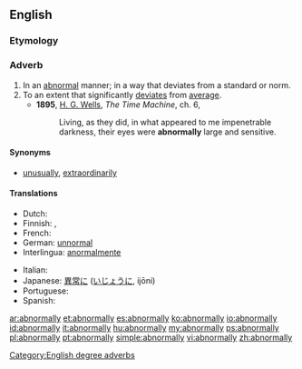 ==English==

===Etymology===
{{suffix|abnormal|ly}}

===Adverb===
{{en-adv}}

# In an [[abnormal]] manner; in a way that deviates from a standard or norm.
# To an extent that significantly [[deviate]]s from [[average]].
#* '''1895''', [[w:H._G._Wells|H. G. Wells]], ''The Time Machine'', ch. 6,
#*: Living, as they did, in what appeared to me impenetrable darkness, their eyes were '''abnormally''' large and sensitive.

====Synonyms====
* [[unusually]], [[extraordinarily]]

====Translations====
{{trans-top|In an abnormal manner}}
* Dutch: {{t+|nl|abnormaal}}
* Finnish: {{t-|fi|epänormaalisti}}, {{t-|fi|epätavallisesti}}
* French: {{t+|fr|anormalement}}
* German: [[unnormal]]
* Interlingua: [[anormalmente]]
{{trans-mid}}
* Italian: {{t-|it|anormalmente}}
* Japanese: [[異常]]に ([[いじょう]]に, ijōni)
* Portuguese: {{t-|pt|anormalmente}}
* Spanish: {{t-|es|anormalmente}}
{{trans-bottom}}

[[Category:English degree adverbs]]

[[ar:abnormally]]
[[et:abnormally]]
[[es:abnormally]]
[[ko:abnormally]]
[[io:abnormally]]
[[id:abnormally]]
[[it:abnormally]]
[[hu:abnormally]]
[[my:abnormally]]
[[ps:abnormally]]
[[pl:abnormally]]
[[pt:abnormally]]
[[simple:abnormally]]
[[vi:abnormally]]
[[zh:abnormally]]